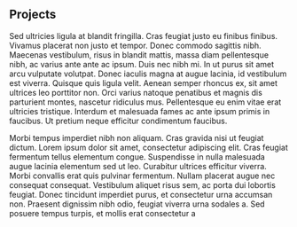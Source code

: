 ---
---

## Projects

Sed ultricies ligula at blandit fringilla. Cras feugiat justo eu
finibus finibus. Vivamus placerat non justo et tempor. Donec commodo
sagittis nibh. Maecenas vestibulum, risus in blandit mattis, massa
diam pellentesque nibh, ac varius ante ante ac ipsum. Duis nec nibh
mi. In ut purus sit amet arcu vulputate volutpat. Donec iaculis magna
at augue lacinia, id vestibulum est viverra. Quisque quis ligula
velit. Aenean semper rhoncus ex, sit amet ultrices leo porttitor non.
Orci varius natoque penatibus et magnis dis parturient montes,
nascetur ridiculus mus. Pellentesque eu enim vitae erat ultricies
tristique. Interdum et malesuada fames ac ante ipsum primis in
faucibus. Ut pretium neque efficitur condimentum faucibus.

Morbi tempus imperdiet nibh non aliquam. Cras gravida nisi ut feugiat
dictum. Lorem ipsum dolor sit amet, consectetur adipiscing elit. Cras feugiat
fermentum tellus elementum congue. Suspendisse in nulla malesuada augue
lacinia elementum sed ut leo. Curabitur ultrices efficitur viverra. Morbi
convallis erat quis pulvinar fermentum. Nullam placerat augue nec consequat
consequat. Vestibulum aliquet risus sem, ac porta dui lobortis feugiat.
Donec tincidunt imperdiet purus, et consectetur urna accumsan non. Praesent
dignissim nibh odio, feugiat viverra urna sodales a. Sed posuere tempus
turpis, et mollis erat consectetur a
